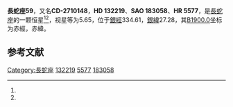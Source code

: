 {{Starbox begin
| name = 長蛇座59
}}
{{Starbox observe
| epoch = [[J2000.0|J2000.0]]
| constell = [[長蛇座|長蛇座]]<ref name=SIMBAD>{{cite web
 | url=http://simbad.u-strasbg.fr/simbad/sim-id?Ident=HR+5577
 | title=Pulsating variable Star
 | publisher=Centre de Données astronomiques de Strasbourg
 | work=SIMBAD
 | accessdate=2012-07-13
 | archive-date=2016-03-16
 | archive-url=https://web.archive.org/web/20160316183233/http://simbad.u-strasbg.fr/simbad/sim-id?Ident=HR+5577
 | dead-url=no
 }}</ref><ref name=DATA>{{cite web
 | url=http://vizier.u-strasbg.fr/viz-bin/VizieR-5?-out.add=.&-source=5050&-corr=PK=HR&-out.max=9999&HR=5577
 | title=VizieR Detailed Page
 | accessdate=2012-07-13
 | archive-date=2016-03-05
 | archive-url=https://web.archive.org/web/20160305052628/http://vizier.u-strasbg.fr/viz-bin/VizieR-5?-out.add=.&-source=5050&-corr=PK=HR&-out.max=9999&HR=5577
 | dead-url=no
 }}</ref>
| 星官 = 
| ra = {{RA|14|58|39.2}}<ref name=SIMBAD /><ref name=DATA />
| dec = {{DEC|-27|39|26}}<ref name=SIMBAD /><ref name=DATA />
| appmag_v = 5.65<ref name=SIMBAD /><ref name=DATA />
}}
{{Starbox character
| class = A4V+A6V<ref name=SIMBAD /><ref name=DATA />
| b-v = 0.24<ref name=SIMBAD /><ref name=DATA />
| u-b = 0.14<ref name=SIMBAD /><ref name=DATA />
| r-i = 0.14<ref name=SIMBAD /><ref name=DATA />
| variable = 
}}
{{Starbox astrometry
| radial_v = 0.14
| prop_mo_ra = -10
| parallax = 0.008
| p_error =
}}
{{Starbox catalog
| names =CD-2710148，[[SAO星表|SAO]] 183058，[[HD星表|HD]] 132219，[[HR星表|HR]] 5577}}
{{Starbox reference |Simbad=HR+5577}}
{{Starbox end}}

'''長蛇座59'''，又名'''CD-2710148'''，'''HD 132219'''、'''SAO 183058'''、'''HR 5577'''，是[[長蛇座|長蛇座]]的一颗恒星<ref name=SIMBAD /><ref name=DATA />，视星等为5.65，位于[[銀道座標系|銀經]]334.61，[[銀道座標系|銀緯]]27.28，其[[B1900.0|B1900.0]]坐标为赤經{{RA|14|52|44}}，赤緯{{DEC|-27|27.28|21}}。

== 参考文献 ==
{{reflist}}

{{star-stub}}

{{長蛇座恒星}}
{{星官|阵车|3|2}}
[[Category:長蛇座|Category:長蛇座]]
[[Category:HD和HDE天體|132219]]
[[Category:HR天體|5577]]
[[Category:SAO天體|183058]]